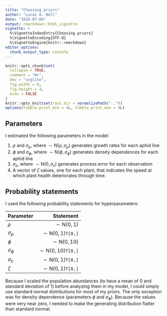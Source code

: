 ```yaml
---
title: "Choosing priors"
author: "Lucas A. Nell"
date: "2018-07-04"
output: rmarkdown::html_vignette
vignette: >
  %\VignetteIndexEntry{Choosing priors}
  %\VignetteEncoding{UTF-8}
  %\VignetteEngine{knitr::rmarkdown}
editor_options: 
  chunk_output_type: console
---
```


```r
knitr::opts_chunk$set(
  collapse = TRUE,
  comment = "#>",
  dev = "svglite", 
  fig.width = 6,
  fig.height = 4,
  echo = FALSE
)
knitr::opts_knit$set(root.dir = normalizePath(".."))
options(tibble.print_min = 4L, tibble.print_max = 4L)
```


## Parameters

I estimated the following parameters in the model:

1. $\rho$ and $\sigma_\rho$, where $\sim \text{N}(\rho, \sigma_{\rho})$
    generates growth rates for each aphid line
2. $\phi$ and $\sigma_\phi$, where $\sim \text{N}(\phi, \sigma_{\phi})$ generates
    density dependences for each aphid line
3. $\sigma_{\varepsilon}$, where $\sim \text{N}(0, \sigma_{\varepsilon})$ generates
    process error for each observation
4. A vector of $\zeta$ values, one for each plant, that indicates
    the speed at which plant health deteriorates through time.


## Probability statements

I used the following probability statements for hyperparameters:

| Parameter            | Statement                           |
|:---------------------|------------------------------------:|
| $\rho$               | $\sim \text{N}(0,1)$                |
| $\sigma_\rho$        | $\sim \text{N}(0,1)\texttt{T[0,]}$  |
| $\phi$               | $\sim \text{N}(0,10)$               |
| $\sigma_\phi$        | $\sim \text{N}(0,10)\texttt{T[0,]}$ |
| $\sigma_\varepsilon$ | $\sim \text{N}(0,1)\texttt{T[0,]}$  |
| $\zeta$              | $\sim \text{N}(0,1)\texttt{T[0,]}$  |


Because I scaled the population abundances
(to have a mean of 0 and standard deviation of 1) before analyzing them in my model, I
could simply use standard normal distributions for most of my priors.
The only exception was for density dependence (parameters $\phi$ and $\sigma_\phi$).
Because the values were very near zero, I needed to make the generating
distribution flatter than standard normal.


